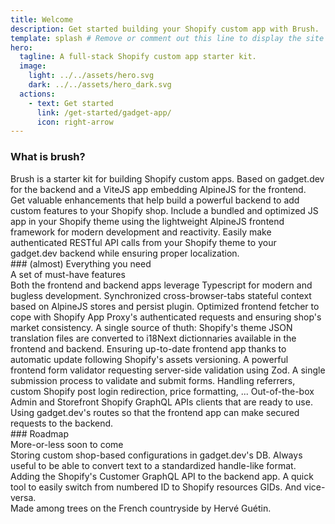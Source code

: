 ```yaml
---
title: Welcome
description: Get started building your Shopify custom app with Brush.
template: splash # Remove or comment out this line to display the site sidebar on this page.
hero:
  tagline: A full-stack Shopify custom app starter kit.
  image:
    light: ../../assets/hero.svg
    dark: ../../assets/hero_dark.svg
  actions:
    - text: Get started
      link: /get-started/gadget-app/
      icon: right-arrow
---
```



### What is brush?

<div class="p-large">Brush is a starter kit for building Shopify custom apps. Based on gadget.dev for the backend and a ViteJS app embedding AlpineJS for the frontend.</div>

<CardGrid>
	<Card title="For your gadget.dev app" icon="seti:db">
		Get valuable enhancements that help build a powerful backend to add custom features to your Shopify shop.
	</Card>
	<Card title="For your Shopify theme" icon="seti:liquid">
		Include a bundled and optimized JS app in your Shopify theme using the lightweight AlpineJS frontend framework for modern development and reactivity.
	</Card>
	<Card title="Seamless communication" icon="comment">
		Easily make authenticated RESTful API calls from your Shopify theme to your gadget.dev backend while ensuring proper localization.
	</Card>
</CardGrid>


<div class="separator"></div>
### (almost) Everything you need

<div class="p-large">A set of must-have features</div>

<CardGrid>
	<Card title="Full Typescript" icon="seti:typescript">
		Both the frontend and backend apps leverage Typescript for modern and bugless development.
	</Card>
	<Card title="Stateful frontend context" icon="seti:folder">
		Synchronized cross-browser-tabs stateful context based on AlpineJS stores and persist plugin.
	</Card>
	<Card title="Fetch wrapper" icon="cloud-download">
		Optimized frontend fetcher to cope with Shopify App Proxy's authenticated requests and ensuring shop's market consistency.
	</Card>
	<Card title="i18n" icon="translate">
		A single source of thuth: Shopify's theme JSON translation files are converted to i18Next dictionnaries available in the frontend and backend.
	</Card>
	<Card title="Browser cache management" icon="approve-check-circle">
		Ensuring up-to-date frontend app thanks to automatic update following Shopify's assets versioning.
	</Card>
	<Card title="Precognitive forms" icon="list-format">
		A powerful frontend form validator requesting server-side validation using Zod. A single submission process to validate and submit forms.
	</Card>
	<Card title="Quality of life" icon="heart">
		Handling referrers, custom Shopify post login redirection, price formatting, ...
	</Card>
	<Card title="Admin and Storefront APIs" icon="seti:notebook">
		Out-of-the-box Admin and Storefront Shopify GraphQL APIs clients that are ready to use.
	</Card>
	<Card title="RESTful API" icon="rss">
		Using gadget.dev's routes so that the frontend app can make secured requests to the backend.
	</Card>
</CardGrid>

<div class="separator"></div>
### Roadmap

<div class="p-large">More-or-less soon to come</div>

<CardGrid>
	<Card title="Persistent configuration">
		Storing custom shop-based configurations in gadget.dev's DB.
	</Card>
	<Card title="Slugifier">
		Always useful to be able to convert text to a standardized handle-like format.
	</Card>
	<Card title="Customer API">
		Adding the Shopify's Customer GraphQL API to the backend app.
	</Card>
	<Card title="ID ↔ GID converted">
		A quick tool to easily switch from numbered ID to Shopify resources GIDs. And vice-versa.
	</Card>
</CardGrid>

<div class="brush-footer">
	<div class="footer-content">
		<div class="footer-left">Made among trees on the French countryside by Hervé Guétin.</div>
		<div class="footer-right">
			<LinkButton href="https://www.linkedin.com/in/herveguetin/" target="_blank">
				<Icon name="linkedin" label="Get in touch on LinkedIn" size="1.5rem" />
			</LinkButton>
		</div>
	</div>
</div>
